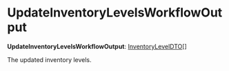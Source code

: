 
# UpdateInventoryLevelsWorkflowOutput

 **UpdateInventoryLevelsWorkflowOutput**: [InventoryLevelDTO](../../../types/InventoryTypes/interfaces/types.InventoryTypes.InventoryLevelDTO/page.mdx)[]

The updated inventory levels.
